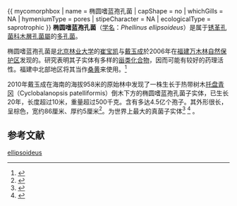{{Speciesbox
| name = 椭圆嗜蓝孢孔菌
| image = Fomitiporia ellipsoidea.jpg
| image_width =250px
| image_caption =2010年在海南发现的最大的椭圆嗜蓝孢孔菌子实体，生长于[[托盘青冈|托盘青冈]]（''Cyclobalanopsis patelliformis''）倒木下方
| genus = Phellinus
| species = ellipsoideus
| binomial = ''Fomitiporia ellipsoidea''
| binomial_authority = B.K.Cui & Y.C.Dai (2008)
| range_map = Fomitiporia ellipsoidea distribution.svg
| range_map_caption = 椭圆嗜蓝孢孔菌分布
| synonyms =*''Fomitiporia ellipsoidea'' <small>B.K.Cui & Y.C.Dai (2008)</small>
}}
{{ mycomorphbox
| name             = 椭圆嗜蓝孢孔菌
| capShape         = no
| whichGills       = NA
| hymeniumType     = pores
| stipeCharacter   = NA
| ecologicalType   = saprotrophic
}}
'''椭圆嗜蓝孢孔菌'''（[[学名|学名]]：''Phellinus ellipsoideus''）是属于[[锈革孔菌科|锈革孔菌科]][[木層孔菌屬|木層孔菌屬]]的[[多孔菌|多孔菌]]。

椭圆嗜蓝孢孔菌是[[北京林业大学|北京林业大学]]的[[崔宝凯|崔宝凯]]与[[戴玉成|戴玉成]]於2006年在[[福建|福建]][[万木林自然保护区|万木林自然保护区]]发现的。研究表明其子实体有多样的[[甾类化合物|甾类化合物]]，因而可能有较好的药理活性。福建中北部地区将其当作[[桑黄|桑黄]]来使用。<ref>{{cite journal|title=椭圆嗜蓝孢孔菌子实体的化学成分|author=刘汉彬、包海鹰、崔宝凯|journal=菌物学报|year=2011}}</ref>

2010年戴玉成在海南的海拔958米的原始林中发现了一株生长于热带树木[[托盘青冈|托盘青冈]]（Cyclobalanopsis patelliformis）倒木下方的椭圆嗜蓝孢孔菌子实体，已生长20年，长度超过10米，重量超过500千克。含有多达4.5亿个孢子。其外形很长，呈棕色，宽约86厘米、厚约5厘米<ref>{{cite web|url=http://news.sina.com.cn/c/p/2011-08-03/113422926440.shtml|title=中国发现世界最大真菌 长10米重半吨|publisher=新浪|date=2011-08-03|access-date=2011-08-03|archive-date=2020-07-24|archive-url=https://web.archive.org/web/20200724214819/http://news.sina.com.cn/c/p/2011-08-03/113422926440.shtml|dead-url=no}}</ref>。为世界上最大的真菌子实体<ref>{{cite news|title=海南发现世界最大真菌子实体|url=http://paper.sciencenet.cn/htmlpaper/201191611361686319392.shtm?id=19392|accessdate=2011-09-19|newspaper=科学网|date=2011-09-16|archive-date=2020-07-24|archive-url=https://web.archive.org/web/20200724214908/http://paper.sciencenet.cn/htmlpaper/201191611361686319392.shtm?id=19392|dead-url=no}}</ref> <ref>{{cite journal|coauthors=Cui, Bao-Kai|title=Fomitiporia ellipsoidea has the largest fruiting body among the fungi|journal=Fungal Biology|date=NaN-NaN-NaN|volume=115|issue=9|pages=813–814|doi=10.1016/j.funbio.2011.06.008|last=Dai|first=Yu-Cheng}}</ref> 。

==参考文献==
{{Reflist}}

{{Fungus-stub}}
{{Taxonbar|from=Q612243}}
[[Category:木層孔菌屬|ellipsoideus]]